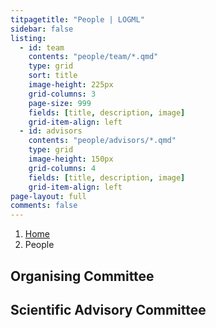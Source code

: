```yaml
---
titpagetitle: "People | LOGML"
sidebar: false
listing:
  - id: team
    contents: "people/team/*.qmd"
    type: grid
    sort: title
    image-height: 225px
    grid-columns: 3
    page-size: 999
    fields: [title, description, image]
    grid-item-align: left
  - id: advisors
    contents: "people/advisors/*.qmd"
    type: grid
    image-height: 150px
    grid-columns: 4
    fields: [title, description, image]
    grid-item-align: left
page-layout: full
comments: false
---
```

```{=html}
<nav aria-label="breadcrumb">
  <ol class="breadcrumb">
    <li class="breadcrumb-item"><a href="index.html">Home</a></li>
    <li class="breadcrumb-item active" aria-current="page">People</li>
  </ol>
</nav>
```

## Organising Committee

:::{#team}
:::


## Scientific Advisory Committee

:::{#advisors}
:::
